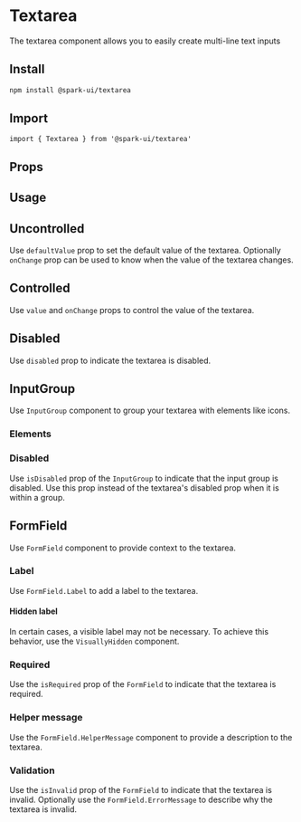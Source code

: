 


<Meta of={stories} />

# Textarea

The textarea component allows you to easily create multi-line text inputs

## Install

```sh
npm install @spark-ui/textarea
```

## Import

```tsx
import { Textarea } from '@spark-ui/textarea'
```

## Props

<ArgTypes of={Textarea} />

## Usage

<Canvas of={stories.Default} />

## Uncontrolled

Use `defaultValue` prop to set the default value of the textarea. Optionally `onChange` prop can be used to know when the value of the textarea changes.

<Canvas of={stories.Uncontrolled} />

## Controlled

Use `value` and `onChange` props to control the value of the textarea.

<Canvas of={stories.Controlled} />

## Disabled

Use `disabled` prop to indicate the textarea is disabled.

<Canvas of={stories.Disabled} />

## InputGroup

Use `InputGroup` component to group your textarea with elements like icons.

### Elements

<Canvas of={stories.GroupElements} />

### Disabled

Use `isDisabled` prop of the `InputGroup` to indicate that the input group is disabled. Use this prop instead of the textarea's disabled prop when it is within a group.

<Canvas of={stories.GroupDisabled} />

## FormField

Use `FormField` component to provide context to the textarea.

### Label

Use `FormField.Label` to add a label to the textarea.

<Canvas of={stories.FieldLabel} />

#### Hidden label

In certain cases, a visible label may not be necessary. To achieve this behavior, use the `VisuallyHidden` component.

<Canvas of={stories.FieldHiddenLabel} />

### Required

Use the `isRequired` prop of the `FormField` to indicate that the textarea is required.

<Canvas of={stories.FieldRequired} />

### Helper message

Use the `FormField.HelperMessage` component to provide a description to the textarea.

<Canvas of={stories.FieldHelperMessage} />

### Validation

Use the `isInvalid` prop of the `FormField` to indicate that the textarea is invalid. Optionally use the `FormField.ErrorMessage` to describe why the textarea is invalid.

<Canvas of={stories.FieldInvalid} />

